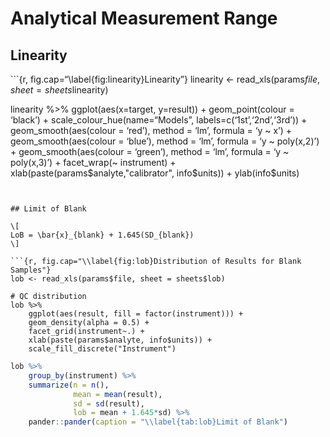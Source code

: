 # Analytical Measurement Range #

## Linearity ##

```{r, fig.cap="\\label{fig:linearity}Linearity"}
linearity <- read_xls(params$file, sheet = sheets$linearity)

linearity %>%
    ggplot(aes(x=target, y=result)) +
    geom_point(colour = 'black') +
    scale_colour_hue(name="Models", labels=c('1st','2nd','3rd')) +
    geom_smooth(aes(colour = 'red'), method = 'lm',
                formula = 'y ~ x') +
    geom_smooth(aes(colour = 'blue'), method = 'lm',
                formula = 'y ~ poly(x,2)') +
    geom_smooth(aes(colour = 'green'), method = 'lm',
                formula = 'y ~ poly(x,3)') +
    facet_wrap(~ instrument) +
    xlab(paste(params$analyte,"calibrator", info$units)) +
    ylab(info$units)
``` 


## Limit of Blank

\[
LoB = \bar{x}_{blank} + 1.645(SD_{blank})
\]

```{r, fig.cap="\\label{fig:lob}Distribution of Results for Blank Samples"}
lob <- read_xls(params$file, sheet = sheets$lob)

# QC distribution
lob %>%
    ggplot(aes(result, fill = factor(instrument))) +
    geom_density(alpha = 0.5) +
    facet_grid(instrument~.) +
    xlab(paste(params$analyte, info$units)) +
    scale_fill_discrete("Instrument")

``` 

```r
lob %>%
    group_by(instrument) %>%
    summarize(n = n(),
              mean = mean(result),
              sd = sd(result),
              lob = mean + 1.645*sd) %>%
    pander::pander(caption = "\\label{tab:lob}Limit of Blank")
              
``` 

\clearpage
